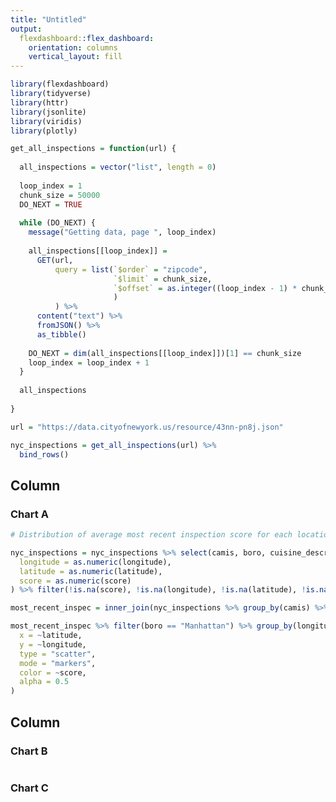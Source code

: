 ```yaml
---
title: "Untitled"
output: 
  flexdashboard::flex_dashboard:
    orientation: columns
    vertical_layout: fill
---
```


```r
library(flexdashboard)
library(tidyverse)
library(httr)
library(jsonlite)
library(viridis)
library(plotly)
```



```r
get_all_inspections = function(url) {
  
  all_inspections = vector("list", length = 0)
  
  loop_index = 1
  chunk_size = 50000
  DO_NEXT = TRUE
  
  while (DO_NEXT) {
    message("Getting data, page ", loop_index)
    
    all_inspections[[loop_index]] = 
      GET(url,
          query = list(`$order` = "zipcode",
                       `$limit` = chunk_size,
                       `$offset` = as.integer((loop_index - 1) * chunk_size)
                       )
          ) %>%
      content("text") %>%
      fromJSON() %>%
      as_tibble()
    
    DO_NEXT = dim(all_inspections[[loop_index]])[1] == chunk_size
    loop_index = loop_index + 1
  }
  
  all_inspections
  
}

url = "https://data.cityofnewyork.us/resource/43nn-pn8j.json"

nyc_inspections = get_all_inspections(url) %>%
  bind_rows() 
```



Column {data-width=650}
-----------------------------------------------------------------------

### Chart A

```r
# Distribution of average most recent inspection score for each location in Manhatton’s restaurants

nyc_inspections = nyc_inspections %>% select(camis, boro, cuisine_description, inspection_date, score, latitude, longitude) %>% mutate(
  longitude = as.numeric(longitude),
  latitude = as.numeric(latitude),
  score = as.numeric(score)
) %>% filter(!is.na(score), !is.na(longitude), !is.na(latitude), !is.na(inspection_date), !is.na(camis), !is.na(boro), !is.na(cuisine_description), longitude != 0, latitude != 0)

most_recent_inspec = inner_join(nyc_inspections %>% group_by(camis) %>% summarize(inspection_date = max(inspection_date)), nyc_inspections) %>% distinct() %>% ungroup() %>% group_by(camis) %>% filter(score == max(score)) %>% ungroup()

most_recent_inspec %>% filter(boro == "Manhattan") %>% group_by(longitude,latitude) %>% summarize(score = mean(score)) %>% plot_ly(
  x = ~latitude,
  y = ~longitude, 
  type = "scatter",
  mode = "markers",
  color = ~score,
  alpha = 0.5
)
```

Column {data-width=350}
-----------------------------------------------------------------------

### Chart B

```r

```

### Chart C

```r

```

